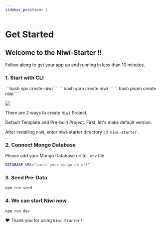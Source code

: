 ```yaml
---
sidebar_position: 1
---
```



# Get Started

## Welcome to the Niwi-Starter !!

Follow along to get your app up and running in less than 10 minutes.

### 1. Start with CLI

<Tabs>
  <TabItem value="npx" label="NPX">
    ```bash
    npx create-niwi 
    ```
  </TabItem>
  <TabItem value="yarn" label="yarn">
    ```bash
    yarn create niwi 
    ```
  </TabItem>
  <TabItem value="pnpm" label="pnpm">
    ```bash
    pnpm create niwi 
    ```
  </TabItem>
</Tabs>

<NiwiAlert
  type="info"
  text="Niwi-Starter requires Node 18.17 or greater. Type node -v in your terminal to check version."
/>

<div className="relative rounded-[12px] mb-5">
  <BorderBeam duration={8} size={170} />
  <img src="/img/niwi-feature-version.svg" />
</div>

There are 2 ways to create ``Niwi`` Project, 

Default Template and Pre-built Project. First, let's make default version. 

After installing niwi, enter niwi-starter directory `cd niwi-starter` .

### 2. Connect Mongo Database

Please add your Mongo Database url to `.env` file

```bash
DATABASE_URL="paste your mongo db url"
```

### 3. Seed Pre-Data

```bash npm2yarn
npm run seed
```

### 4. We can start Niwi now

```bash npm2yarn
npm run dev
```

❤️ Thank you for using `Niwi-Starter` !!
